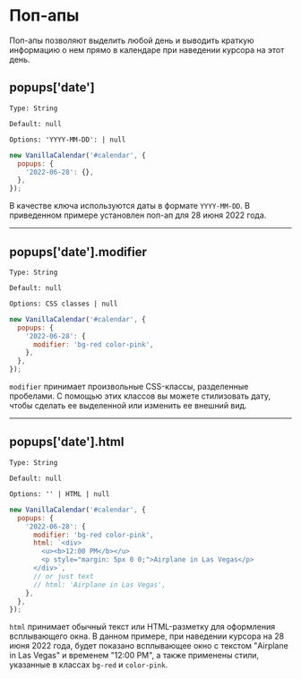 # Поп-апы

Поп-апы позволяют выделить любой день и выводить краткую информацию о нем прямо в календаре при наведении курсора на этот день.

## popups['date']

`Type: String`

`Default: null`

`Options: 'YYYY-MM-DD': | null`

```js
new VanillaCalendar('#calendar', {
  popups: {
    '2022-06-28': {},
  },
});
```

В качестве ключа используются даты в формате `YYYY-MM-DD`. В приведенном примере установлен поп-ап для 28 июня 2022 года.

---

## popups['date'].modifier

`Type: String`

`Default: null`

`Options: CSS classes | null`

```js
new VanillaCalendar('#calendar', {
  popups: {
    '2022-06-28': {
      modifier: 'bg-red color-pink',
    },
  },
});
```

`modifier` принимает произвольные CSS-классы, разделенные пробелами. С помощью этих классов вы можете стилизовать дату, чтобы сделать ее выделенной или изменить ее внешний вид.

---

## popups['date'].html

`Type: String`

`Default: null`

`Options: '' | HTML | null`

```js
new VanillaCalendar('#calendar', {
  popups: {
    '2022-06-28': {
      modifier: 'bg-red color-pink',
      html: `<div>
        <u><b>12:00 PM</b></u>
        <p style="margin: 5px 0 0;">Airplane in Las Vegas</p>
      </div>`,
      // or just text
      // html: 'Airplane in Las Vegas',
    },
  },
});
```

`html` принимает обычный текст или HTML-разметку для оформления всплывающего окна.
В данном примере, при наведении курсора на 28 июня 2022 года, будет показано всплывающее окно с текстом "Airplane in Las Vegas" и временем "12:00 PM", а также применены стили, указанные в классах `bg-red` и `color-pink`.
